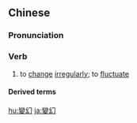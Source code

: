 {{also|变幻}}
==Chinese==
{{zh-forms|s=变幻}}

===Pronunciation===
{{zh-pron
|m=biànhuàn
|c=bin3 waan6
|cat=v
}}

===Verb===
{{zh-verb}}

# to [[change]] [[irregularly]]; to [[fluctuate]]

====Derived terms====
{{zh-der|變幻莫測}}

[[hu:變幻]]
[[ja:變幻]]